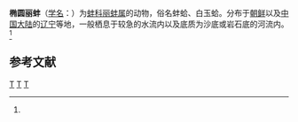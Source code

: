 {{Speciesbox
| taxon = Lamprotula gottschei
| binomial_authority = (Von Martens, 1894)<ref name='id11286'>{{cite web| url =http://www.bioinfo.cn/db05/BjdwSpecies.php?action=view&id=11286| title =椭圆丽蚌| work =《中国动物物种编目数据库》| publisher =中国科学院微生物研究所| author =中国科学院动物研究所| accessdate =2009-04-28| deadurl =yes| archiveurl =https://web.archive.org/web/20160305092618/http://www.bioinfo.cn/db05/BjdwSpecies.php?action=view&id=11286| archivedate =2016-03-05}}</ref>
}}

'''椭圆丽蚌'''（[[学名|学名]]：{{lang|la|''Lamprotula gottschei''}}）为[[蚌科|蚌科]][[丽蚌属|丽蚌属]]的动物，俗名蚌蛤、白玉蛤。分布于[[朝鲜|朝鲜]]以及[[中国大陆|中国大陆]]的[[辽宁|辽宁]]等地，一般栖息于较急的水流内以及底质为沙底或岩石底的河流内。<ref name='id11286'/>

== 参考文献 ==
{{reflist}}

{{taxonbar}}
[[Category:_1894年描述的动物|T]]
[[Category:中国特有软体动物|T]]
[[Category:丽蚌属|T]]